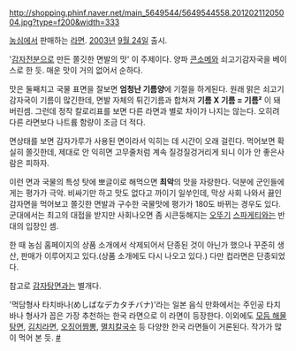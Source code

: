 http://shopping.phinf.naver.net/main_5649544/5649544558.20120211205004.jpg?type=f200&width=333

[[농심]]에서 판매하는 [[라면]]. [[2003년]] [[9월 24일]] 출시.

'[[감자]]전분으로 만든 쫄깃한 면발의 맛' 이 주제이다. 양파 [[콘소메]]와 쇠고기감자국을 베이스로 한 듯. 매운 맛이 거의 없어서 순하다.

맛은 둘째치고 국물 표면을 잘보면 '''엄청난 기름양'''에 기절을 하게된다. 원래 맑은 쇠고기감자국이 기름이 많긴한데, 면발 자체의 튀긴기름과 합쳐져 '''기름 X 기름 = 기름²''' 이 돼버린셈. 그런데 정작 칼로리표를 보면 다른 라면과 별로 차이가 나지는 않는다. 오히려 다른 라면보다 나트륨 함량이 조금 더 적다.

면상태를 보면 감자가루가 사용된 면이라서 익히는 데 시간이 오래 걸린다. 먹어보면 확실히 쫄깃한데, 제대로 안 익히면 고무줄처럼 계속 질겅질겅거리게 되니 이가 안 좋은사람은 피하자. 

이런 면과 국물의 특성 탓에 뽀글이로 해먹으면 '''최악'''의 맛을 자랑한다. 덕분에 군인들에게는 평가가 극악. 비싸기만 하고 맛도 없다고 까이기 일쑤인데, 막상 사회 나와서 끓인 감자면을 먹어보고 쫄깃한 면발과 구수한 국물맛에 평가가 180도 바뀌는 경우도 있다. 군대에서는 최고의 대접을 받지만 사회나오면 좀 시큰둥해지는 [[오뚜기]] [[스파게티]]와는 반대의 입장인 셈.

한 때 농심 홈페이지의 상품 소개에서 삭제되어서 단종된 것이 아닌가 했으나 꾸준히 생산,  판매가 이루어지고 있다.(상품 소개에도 다시 나오고 있다.) 다만 컵라면은 단종되었다.
 
참고로 [[감자탕면]]과는 별개다.

'먹담형사 타치바나(めしばなデカタチバナ)'라는 일본 음식 만화에서는 주인공 타치바나 형사가 꼽은 가장 추천하는 한국 라면으로 이 라면이 등장한다. 이외에도 [[모듬 해물탕면]], [[김치라면]], [[오징어짬뽕]], [[멸치칼국수]] 등 다양한 한국 라면들이 거론된다. 작가가 많이 먹어 본 듯. [[http://salt-s.blogspot.kr/2013/05/blog-post_4711.html|#]]
